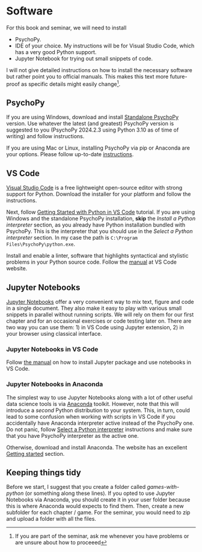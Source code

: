 # Software {- #software}
For this book and seminar, we will need to install

* PsychoPy.
* IDE of your choice. My instructions will be for Visual Studio Code, which has a very good Python support.
* Jupyter Notebook for trying out small snippets of code.

I will not give detailed instructions on how to install the necessary software but rather point you to official manuals. This makes this text more future-proof as specific details might easily change^[If you are part of the seminar, ask me whenever you have problems or are unsure about how to proceeed].

## PsychoPy {#install-psychopy}
If you are using Windows, download and install [Standalone PsychoPy](https://www.psychopy.org/download.html) version. Use whatever the latest (and greatest) PsychoPy version is suggested to you (PsychoPy 2024.2.3 using Python 3.10 as of time of writing) and follow instructions. 

If you are using Mac or Linux, installing PsychoPy via pip or Anaconda are your options. Please follow up-to-date [instructions](https://www.psychopy.org/download.html#manual-installations). 

## VS Code {#install-vs-code}
[Visual Studio Code](https://code.visualstudio.com/) is a free lightweight open-source editor with strong support for Python. Download the installer for your platform and follow the instructions.

Next, follow [Getting Started with Python in VS Code](https://code.visualstudio.com/docs/python/python-tutorial) tutorial. If you are using Windows and the standalone PsychoPy installation, **skip** the _Install a Python interpreter_ section, as you already have Python installation bundled with PsychoPy. This is the interpreter that you should use in the _Select a Python interpreter_ section. In my case the path is `C:\Program Files\PsychoPy\python.exe`.

Install and enable a linter, software that highlights syntactical and stylistic problems in your Python source code. Follow the [manual](https://code.visualstudio.com/docs/python/linting) at VS Code website.


## Jupyter Notebooks {#jupyter-notebooks}
[Jupyter Notebooks](https://jupyter.org/) offer a very convenient way to mix text, figure and code in a single document. They also make it easy to play with various small snippets in parallel without running scripts. We will rely on them for our first chapter and for an occasional exercises or code testing later on. There are two way you can use them: 1) in VS Code using Jupyter extension, 2) in your browser using classical interface.

### Jupyter Notebooks in VS Code
Follow [the manual](https://code.visualstudio.com/docs/datascience/jupyter-notebooks) on how to install Jupyter package and use notebooks in VS Code.

### Jupyter Notebooks in Anaconda
The simplest way to use Jupyter Notebooks along with a lot of other useful data science tools is via [Anaconda](https://www.anaconda.com/products/individual) toolkit. However, note that this will introduce a _second_ Python distribution to your system. This, in turn, could lead to some confusion when working with scripts in VS Code if you accidentally have Anaconda interpreter active instead of the PsychoPy one. Do not panic, follow [Select a Python interpreter](https://code.visualstudio.com/docs/python/python-tutorial#_select-a-python-interpreter) instructions and make sure that you have PsychoPy interpreter as the active one.

Otherwise, download and install Anaconda. The website has an excellent [Getting started](https://docs.anaconda.com/anaconda/user-guide/getting-started/) section.

## Keeping things tidy {#files-folder}
Before we start, I suggest that you create a folder called _games-with-python_ (or something along these lines). If you opted to use Jupyter Notebooks via Anaconda, you should create it in your user folder because this is where Anaconda would expects to find them. Then, create a new subfolder for each chapter / game. For the seminar, you would need to zip and upload a folder with all the files.
